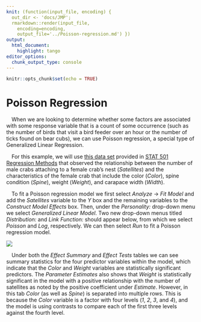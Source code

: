 ```yaml
---
knit: (function(input_file, encoding) {
  out_dir <- 'docs/JMP';
  rmarkdown::render(input_file,
    encoding=encoding,
    output_file='../Poisson-regression.md') })
output:
  html_document:
    highlight: tango
editor_options:
  chunk_output_type: console
---
```


```r
knitr::opts_chunk$set(echo = TRUE)
```

# Poisson Regression

&emsp;When we are looking to determine whether some factors are associated with some response variable that is a count of some occurrence (such as the number of birds that visit a bird feeder over an hour or the number of ticks found on bear cubs), we can use Poisson regression, a special type of Generalized Linear Regression.  

&emsp;For this example, we will use [this data set](https://github.com/tylerbg/DLC_stat_resources/tree/master/docs/JMP/dat/crab.jmp) provided in [STAT 501 Regression Methods](https://online.stat.psu.edu/stat504/lesson/9/9.2) that observed the relationship between the number of male crabs attaching to a female crab's nest (*Satellites*) and the characteristics of the female crab that include the color (*Color*), spine condition (*Spine*), weight (*Weight*), and carapace width (*Width*).

&emsp;To fit a Poisson regression model we first select *Analyze* -> *Fit Model* and add the *Satellites* variable to the *Y* box and the remaining variables to the *Construct Model Effects* box.  Then, under the *Personality:* drop-down menu we select *Generalized Linear Model*.  Two new drop-down menus titled *Distribution:* and *Link Function:* should appear below, from which we select *Poisson* and *Log*, respectively.  We can then select *Run* to fit a Poisson regression model.

<center>
<img src="../img/Poisson-regression/crab_Poisson.png" style="display: block; margin: auto;" />
</center>

&emsp;Under both the *Effect Summary* and *Effect Tests* tables we can see summary statistics for the four predictor variables within the model, which indicate that the *Color* and *Weight* variables are statistically significant predictors.  The *Parameter Estimates* also shows that *Weight* is statistically significant in the model with a positive relationship with the number of satellites as noted by the positive coefficient under *Estimate*.  However, in this tab *Color* (as well as *Spine*) is separated into multiple rows.  This is because the *Color* variable is a factor with four levels (*1*, *2*, *3*, and *4*), and the model is using contrasts to compare each of the first three levels against the fourth level.
